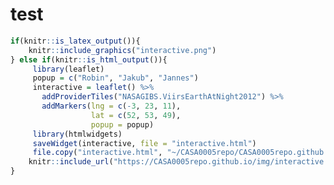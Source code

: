 # test

```r
if(knitr::is_latex_output()){
    knitr::include_graphics("interactive.png")   
} else if(knitr::is_html_output()){
     library(leaflet)
     popup = c("Robin", "Jakub", "Jannes")
     interactive = leaflet() %>%
       addProviderTiles("NASAGIBS.ViirsEarthAtNight2012") %>%
       addMarkers(lng = c(-3, 23, 11),
                  lat = c(52, 53, 49), 
                  popup = popup)  
     library(htmlwidgets)
     saveWidget(interactive, file = "interactive.html")
     file.copy("interactive.html", "~/CASA0005repo/CASA0005repo.github.io/static/img/interactive.html")
    knitr::include_url("https://CASA0005repo.github.io/img/interactive.html")
}
```